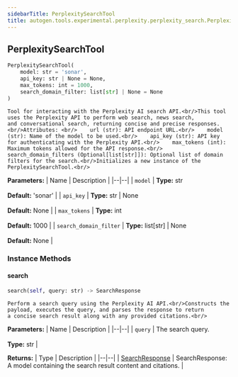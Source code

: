 ```yaml
---
sidebarTitle: PerplexitySearchTool
title: autogen.tools.experimental.perplexity.perplexity_search.PerplexitySearchTool
---
```

<h2 id="autogen.tools.experimental.perplexity.perplexity_search.PerplexitySearchTool" class="doc doc-heading">
    <code class="doc-symbol doc-symbol-heading doc-symbol-class"></code>
    <span class="doc doc-object-name doc-class-name">PerplexitySearchTool</span>
</h2>

```python
PerplexitySearchTool(
    model: str = 'sonar',
    api_key: str | None = None,
    max_tokens: int = 1000,
    search_domain_filter: list[str] | None = None
)
```

    Tool for interacting with the Perplexity AI search API.<br/>This tool uses the Perplexity API to perform web search, news search,
    and conversational search, returning concise and precise responses.<br/>Attributes: <br/>    url (str): API endpoint URL.<br/>    model (str): Name of the model to be used.<br/>    api_key (str): API key for authenticating with the Perplexity API.<br/>    max_tokens (int): Maximum tokens allowed for the API response.<br/>    search_domain_filters (Optional[list[str]]): Optional list of domain filters for the search.<br/>Initializes a new instance of the PerplexitySearchTool.<br/>

<b>Parameters:</b>
| Name | Description |
|--|--|
| `model` | **Type:** str<br/><br/>**Default:** 'sonar' |
| `api_key` | **Type:** str \| None<br/><br/>**Default:** None |
| `max_tokens` | **Type:** int<br/><br/>**Default:** 1000 |
| `search_domain_filter` | **Type:** list[str] \| None<br/><br/>**Default:** None |

### Instance Methods

<code class="doc-symbol doc-symbol-heading doc-symbol-method"></code>
#### search

```python
search(self, query: str) -> SearchResponse
```

    Perform a search query using the Perplexity AI API.<br/>Constructs the payload, executes the query, and parses the response to return
    a concise search result along with any provided citations.<br/>

<b>Parameters:</b>
| Name | Description |
|--|--|
| `query` | The search query.<br/><br/>**Type:** str |

<b>Returns:</b>
| Type | Description |
|--|--|
| [SearchResponse](/docs/api-reference/autogen/tools/experimental/perplexity/perplexity_search/SearchResponse) | SearchResponse: A model containing the search result content and citations. |

<br />